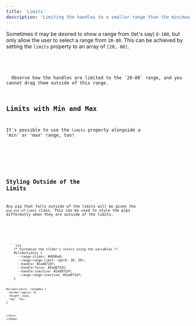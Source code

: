 ```yaml
---
title: 'Limits'
description: 'Limiting the handles to a smaller range than the min/max'
---
```










Sometimes it may be desired to show a range from (let's say) `0-100`, but only allow the user to select a range from `20-80`.
This can be achieved by setting the `limits` property to an array of `[20, 80]`.

<Demo name="Limit the draggable range" client:visible>
  <Limits client:visible />
  <Code slot="svelte" code={cleanImport(LimitsRaw)} lang="svelte" />
</Demo>

<Note type="info">
  Observe how the handles are limited to the `20-80` range, and you cannot drag them outside of this range.
</Note>






## Limits with Min and Max

It's possible to use the `limits` property alongside a 'min' or 'max' range, too!

<Demo name="min/max range limits" client:visible>
  <LimitsMinMax client:visible />
  <Code slot="svelte" code={cleanImport(LimitsMinMaxRaw)} lang="svelte" />
</Demo>





## Styling Outside of the Limits

Any pip that falls outside of the limits will be given the `pip-out-of-limit` class.
This can be used to style the pips differently when they are outside of the limits.

<Demo name="Out-Of-Limit css style" client:visible>
  <OutOfLimitCss client:visible />
  <Code slot="svelte" code={cleanImport(OutOfLimitCssRaw)} lang="svelte" />
  <div slot="css">
  ```css
    /* Customize the slider's colors using the variables */
    #sliderLimits {
      --range-slider: #d096a6;
      --range-range-limit: rgb(0, 30, 56);
      --handle: #2ad872df;
      --handle-focus: #2ad872df;
      --handle-inactive: #2ad872df;
      --range-range-inactive: #2ad872df;
    }

    #sliderLimits .rangeBar {
      border-radius: 0;
      height: 22px;
      top: -7px;
    }
  ```
  </div>
</Demo>
